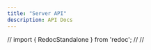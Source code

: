 ```yaml
---
title: "Server API"
description: API Docs
---
```


// import { RedocStandalone } from 'redoc';
//
// <!-- <RedocStandalone spec={"/openapi.yaml"}/> -->
